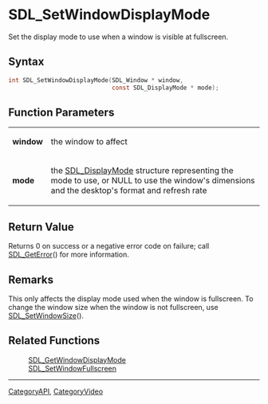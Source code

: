 = SDL_SetWindowDisplayMode =

Set the display mode to use when a window is visible at fullscreen.

== Syntax ==

<syntaxhighlight lang='c'>
int SDL_SetWindowDisplayMode(SDL_Window * window,
                             const SDL_DisplayMode * mode);
</syntaxhighlight>

== Function Parameters ==

{|
|'''window'''
|the window to affect
|-
|'''mode'''
|the [[SDL_DisplayMode]] structure representing the mode to use, or NULL to use the window's dimensions and the desktop's format and refresh rate
|}

== Return Value ==

Returns 0 on success or a negative error code on failure; call
[[SDL_GetError]]() for more information.

== Remarks ==

This only affects the display mode used when the window is fullscreen. To
change the window size when the window is not fullscreen, use
[[SDL_SetWindowSize]]().

== Related Functions ==

:[[SDL_GetWindowDisplayMode]]
:[[SDL_SetWindowFullscreen]]

----
[[CategoryAPI]], [[CategoryVideo]]


